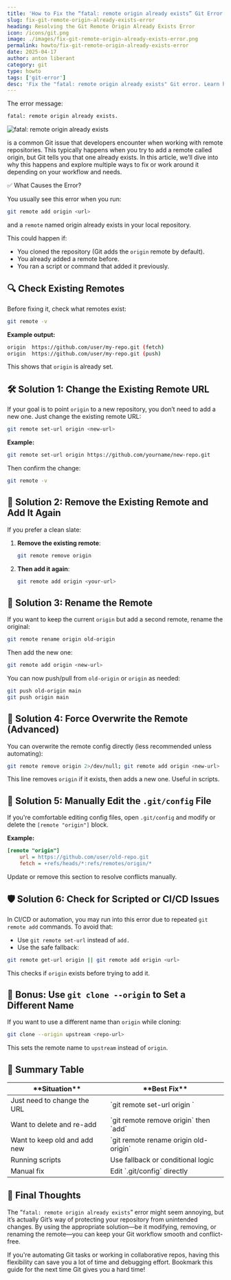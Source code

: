 ```yaml
---
title: 'How to Fix the “fatal: remote origin already exists” Git Error'
slug: fix-git-remote-origin-already-exists-error
heading: Resolving the Git Remote Origin Already Exists Error
icon: /icons/git.png
image: ./images/fix-git-remote-origin-already-exists-error.png
permalink: howto/fix-git-remote-origin-already-exists-error
date: 2025-04-17
author: anton liberant
category: git
type: howto
tags: ['git-error']
desc: 'Fix the "fatal: remote origin already exists" Git error. Learn how to remove, change, or update remotes with clear steps to resolve this common Git issue.'
---
```


The error message:

```bash
fatal: remote origin already exists.
```

![fatal: remote origin already exists](./images/fix-git-remote-origin-already-exists-error.png)

is a common Git issue that developers encounter when working with remote repositories. This typically happens when you try to add a remote called origin, but Git tells you that one already exists. In this article, we’ll dive into why this happens and explore multiple ways to fix or work around it depending on your workflow and needs.

✅ What Causes the Error?

You usually see this error when you run:

```bash
git remote add origin <url>
```

and a `remote` named origin already exists in your local repository.

This could happen if:

- You cloned the repository (Git adds the `origin` remote by default).
- You already added a remote before.
- You ran a script or command that added it previously.

## 🔍 Check Existing Remotes

Before fixing it, check what remotes exist:

```bash
git remote -v
```

**Example output:**

```bash
origin  https://github.com/user/my-repo.git (fetch)
origin  https://github.com/user/my-repo.git (push)
```

This shows that `origin` is already set.

## 🛠️ Solution 1: Change the Existing Remote URL

If your goal is to point `origin` to a new repository, you don’t need to add a new one. Just change the existing remote URL:

```bash
git remote set-url origin <new-url>
```

**Example:**

```bash
git remote set-url origin https://github.com/yourname/new-repo.git
```

Then confirm the change:

```bash
git remote -v
```

## 🧹 Solution 2: Remove the Existing Remote and Add It Again

If you prefer a clean slate:

1. **Remove the existing remote**:
   ```bash
   git remote remove origin
   ```
2. **Then add it again**:
   ```bash
   git remote add origin <your-url>
   ```

## 🧠 Solution 3: Rename the Remote

If you want to keep the current `origin` but add a second remote, rename the original:

```bash
git remote rename origin old-origin
```

Then add the new one:

```bash
git remote add origin <new-url>
```

You can now push/pull from `old-origin` or `origin` as needed:

```bash
git push old-origin main
git push origin main
```

## 🔄 Solution 4: Force Overwrite the Remote (Advanced)

You can overwrite the remote config directly (less recommended unless automating):

```bash
git remote remove origin 2>/dev/null; git remote add origin <new-url>
```

This line removes `origin` if it exists, then adds a new one. Useful in scripts.

## 📁 Solution 5: Manually Edit the `.git/config` File

If you're comfortable editing config files, open `.git/config` and modify or delete the `[remote "origin"]` block.

**Example:**

```ini
[remote "origin"]
    url = https://github.com/user/old-repo.git
    fetch = +refs/heads/*:refs/remotes/origin/*
```

Update or remove this section to resolve conflicts manually.

## 🛡️ Solution 6: Check for Scripted or CI/CD Issues

In CI/CD or automation, you may run into this error due to repeated `git remote add` commands. To avoid that:

- Use `git remote set-url` instead of `add.`
- Use the safe fallback:

```bash
git remote get-url origin || git remote add origin <url>
```

This checks if `origin` exists before trying to add it.

## 🧪 Bonus: Use `git clone --origin` to Set a Different Name

If you want to use a different name than `origin` while cloning:

```bash
git clone --origin upstream <repo-url>
```

This sets the remote name to `upstream` instead of `origin`.

## 🧼 Summary Table

<table>
  <thead>
    <tr>
      <th>**Situation**</th>
      <th>**Best Fix**</th>
    </tr>
  </thead>
  <tbody>
    <tr>
      <td>Just need to change the URL</td>
      <td>`git remote set-url origin <url>`</td>
    </tr>
    <tr>
      <td>Want to delete and re-add	</td>
      <td>`git remote remove origin` then `add`</td>
    </tr>
    <tr>
      <td>Want to keep old and add new</td>
      <td>`git remote rename origin old-origin`</td>
    </tr>
    <tr>
      <td>Running scripts</td>
      <td>Use fallback or conditional logic</td>
    </tr>
    <tr>
      <td>Manual fix</td>
      <td>Edit `.git/config` directly</td>
    </tr>
  </tbody>
</table>

## 🚀 Final Thoughts

The “`fatal: remote origin already exists`” error might seem annoying, but it’s actually Git’s way of protecting your repository from unintended changes. By using the appropriate solution—be it modifying, removing, or renaming the remote—you can keep your Git workflow smooth and conflict-free.

If you're automating Git tasks or working in collaborative repos, having this flexibility can save you a lot of time and debugging effort. Bookmark this guide for the next time Git gives you a hard time!
